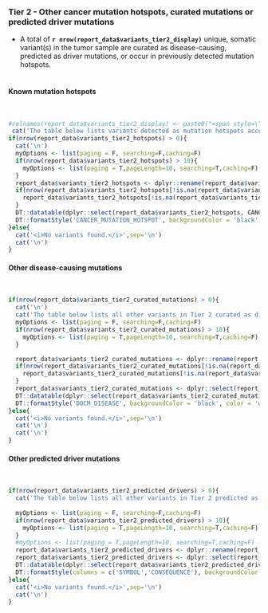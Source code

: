 ### Tier 2 - Other cancer mutation hotspots, curated mutations or predicted driver mutations {.tabset}

- A total of __`r nrow(report_data$variants_tier2_display)`__ unique, somatic variant(s) in the tumor sample are curated as disease-causing, predicted as driver mutations, or occur in previously detected mutation hotspots.
<br><br>

#### Known mutation hotspots

<br>

```r
#colnames(report_data$variants_tier2_display) <- paste0("<span style=\"color:red\">",colnames(report_data$variants_tier2_display),"</span>")
 cat('The table below lists variants detected as mutation hotspots according to <a href="http:/cancerhotspots.org/" target="_blank">cancerhotspots.org<a/>:',sep='\n')
if(nrow(report_data$variants_tier2_hotspots) > 0){
  cat('\n')
  myOptions <- list(paging = F, searching=F,caching=F)
  if(nrow(report_data$variants_tier2_hotspots) > 10){
    myOptions <- list(paging = T,pageLength=10, searching=T,caching=F)
  }
  report_data$variants_tier2_hotspots <- dplyr::rename(report_data$variants_tier2_hotspots, DOCM_DISEASE = OTHER_DISEASE_DOCM, DOCM_LITERATURE = OTHER_LITERATURE_DOCM)
  if(nrow(report_data$variants_tier2_hotspots[!is.na(report_data$variants_tier2_hotspots$INTOGEN_DRIVER_MUT),]) > 0){
    report_data$variants_tier2_hotspots[!is.na(report_data$variants_tier2_hotspots$INTOGEN_DRIVER_MUT),]$INTOGEN_DRIVER_MUT <- TRUE
  }
  DT::datatable(dplyr::select(report_data$variants_tier2_hotspots, CANCER_MUTATION_HOTSPOT,dplyr::everything()), options = myOptions, escape=F, extensions = "Responsive") %>%
  DT::formatStyle('CANCER_MUTATION_HOTSPOT', backgroundColor = 'black', color='white')
}else{
  cat('<i>No variants found.</i>',sep='\n')
  cat('\n')
}
```

#### Other disease-causing mutations

<br>

```r

if(nrow(report_data$variants_tier2_curated_mutations) > 0){
  cat('\n')
  cat('The table below lists all other variants in Tier 2 curated as disease-causing in the <a href="http://docm.genome.wustl.edu/" target="_blank">Database of Curated Mutations<a/>:',sep='\n')
  myOptions <- list(paging = F, searching=F,caching=F)
  if(nrow(report_data$variants_tier2_curated_mutations) > 10){
    myOptions <- list(paging = T,pageLength=10, searching=T,caching=F)
  }

  report_data$variants_tier2_curated_mutations <- dplyr::rename(report_data$variants_tier2_curated_mutations, DOCM_DISEASE = OTHER_DISEASE_DOCM, DOCM_LITERATURE = OTHER_LITERATURE_DOCM)
  if(nrow(report_data$variants_tier2_curated_mutations[!is.na(report_data$variants_tier2_curated_mutations$INTOGEN_DRIVER_MUT),]) > 0){
    report_data$variants_tier2_curated_mutations[!is.na(report_data$variants_tier2_curated_mutations$INTOGEN_DRIVER_MUT),]$INTOGEN_DRIVER_MUT <- TRUE
  }
  report_data$variants_tier2_curated_mutations <- dplyr::select(report_data$variants_tier2_curated_mutations, -CANCER_MUTATION_HOTSPOT)
  DT::datatable(dplyr::select(report_data$variants_tier2_curated_mutations, DOCM_DISEASE, dplyr::everything()), options = myOptions, escape=F, extensions = "Responsive") %>%
  DT::formatStyle('DOCM_DISEASE', backgroundColor = 'black', color = 'white')
}else{
  cat('<i>No variants found.</i>',sep='\n')
  cat('\n')
  cat('\n')
}
```

#### Other predicted driver mutations

<br>

```r

if(nrow(report_data$variants_tier2_predicted_drivers) > 0){
  cat('The table below lists all other variants in Tier 2 predicted as cancer driver mutations in <a href="https://www.intogen.org/downloads" target="_blank">Intogen\'s catalog of driver mutations</a>:',sep='\n')
  
  myOptions <- list(paging = F, searching=F,caching=F)
  if(nrow(report_data$variants_tier2_predicted_drivers) > 10){
    myOptions <- list(paging = T,pageLength=10, searching=T,caching=F)
  }
  #myOptions <- list(paging = T,pageLength=10, searching=T,caching=F)
  report_data$variants_tier2_predicted_drivers <- dplyr::rename(report_data$variants_tier2_predicted_drivers, DOCM_DISEASE = OTHER_DISEASE_DOCM, DOCM_LITERATURE = OTHER_LITERATURE_DOCM)
  report_data$variants_tier2_predicted_drivers <- dplyr::select(report_data$variants_tier2_predicted_drivers, -c(INTOGEN_DRIVER_MUT, CANCER_MUTATION_HOTSPOT, DOCM_DISEASE, DOCM_LITERATURE))
  DT::datatable(dplyr::select(report_data$variants_tier2_predicted_drivers, SYMBOL, CONSEQUENCE, dplyr::everything()),options = myOptions, escape=F, extensions = "Responsive") %>%
  DT::formatStyle(columns = c('SYMBOL','CONSEQUENCE'), backgroundColor = 'black',color = 'white')
}else{
  cat('<i>No variants found.</i>',sep='\n')
  cat('\n')
}
```

<br><br>
